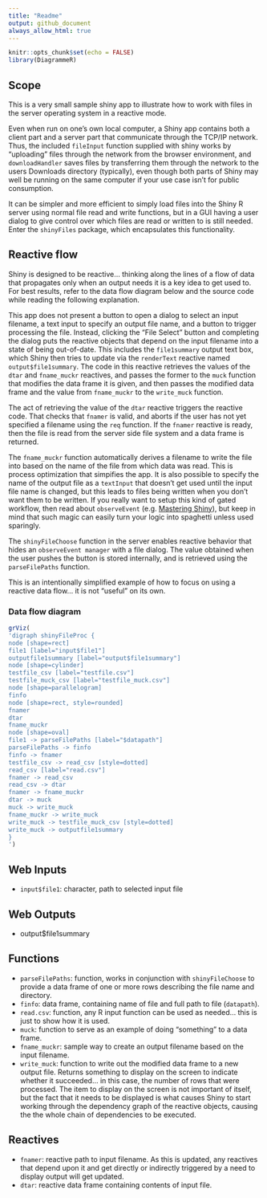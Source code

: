 ```yaml
---
title: "Readme"
output: github_document
always_allow_html: true
---
```


```r
knitr::opts_chunk$set(echo = FALSE)
library(DiagrammeR)
```

## Scope

This is a very small sample shiny app to illustrate how to work with files in
the server operating system in a reactive mode.

Even when run on one's own local computer, a Shiny app contains both a client
part and a server part that communicate through the TCP/IP network. Thus,
the included `fileInput` function supplied with shiny works by "uploading" files
through the network from the browser environment, and `downloadHandler` saves files
by transferring them through the network to the users Downloads directory
(typically), even though both parts of Shiny may well be running on the same computer if your use case isn't for public consumption.

It can be simpler and more efficient to simply load files into the Shiny R server
using normal file read and write functions, but in a GUI having a user dialog to give control over which files are read or written to is still needed. Enter the
`shinyFiles` package, which encapsulates this functionality.

## Reactive flow

Shiny is designed to be reactive... thinking along the lines of a flow of data that propagates only when an output needs it is a key idea to get used to. For best results, refer to the data flow diagram below and the source code while reading the following explanation.

This app does not present a button to open a dialog to select an input filename, a text input to specify an output file name, and a button to trigger processing the file. Instead, clicking the "File Select" button and completing the dialog puts the reactive objects that depend on the input filename into a state of being out-of-date. This includes the `file1summary` output text box, which Shiny then tries to update via the `renderText` reactive named `output$file1summary`. The code in this reactive retrieves the values of the `dtar` and `fname_muckr` reactives, and passes the former to the `muck` function that modifies the data frame it is given, and then passes the modified data frame and the value from `fname_muckr` to the `write_muck` function.

The act of retrieving the value of the `dtar` reactive triggers the reactive code. That checks that `fnamer` is valid, and aborts if the user has not yet specified a filename using the `req` function. If the `fnamer` reactive is ready, then the file is read from the server side file system and a data frame is returned.

The `fname_muckr` function automatically derives a filename to write the file into based on the name of the file from which data was read. This is process optimization that simpifies the app. It is also possible to specify the name of the output file as a `textInput` that doesn't get used until the input file name is changed, but this leads to files being written when you don't want them to be written. If you really want to setup this kind of gated workflow, then read about `observeEvent` (e.g. [Mastering Shiny](https://mastering-shiny.org/reactivity-objects.html#observers-details)), but keep in mind that such magic can easily turn your logic into spaghetti unless used sparingly.

The `shinyFileChoose` function in the server enables reactive behavior that hides an `observeEvent manager` with a file dialog. The value obtained when the user pushes the button is stored internally, and is retrieved using the `parseFilePaths` function.

This is an intentionally simplified example of how to focus on using a reactive data flow... it is not "useful" on its own.

### Data flow diagram

```r
grViz(
'digraph shinyFileProc {
node [shape=rect]
file1 [label="input$file1"]
outputfile1summary [label="output$file1summary"]
node [shape=cylinder]
testfile_csv [label="testfile.csv"]
testfile_muck_csv [label="testfile_muck.csv"]
node [shape=parallelogram]
finfo
node [shape=rect, style=rounded]
fnamer
dtar
fname_muckr
node [shape=oval]
file1 -> parseFilePaths [label="$datapath"]
parseFilePaths -> finfo
finfo -> fnamer
testfile_csv -> read_csv [style=dotted]
read_csv [label="read.csv"]
fnamer -> read_csv
read_csv -> dtar
fnamer -> fname_muckr
dtar -> muck
muck -> write_muck
fname_muckr -> write_muck
write_muck -> testfile_muck_csv [style=dotted]
write_muck -> outputfile1summary
}
')
```

## Web Inputs
- `input$file1`: character, path to selected input file

## Web Outputs
- output$file1summary

## Functions
- `parseFilePaths`: function, works in conjunction with `shinyFileChoose` to
  provide a data frame of one or more rows describing the file name and directory.
- `finfo`: data frame, containing name of file and full path to file (`datapath`).
- `read.csv`: function, any R input function can be used as needed... this is
just to show how it is used.
- `muck`: function to serve as an example of doing "something" to a data frame.
- `fname_muckr`: sample way to create an output filename based on the input
filename.
- `write_muck`: function to write out the modified data frame to a new output
file. Returns something to display on the screen to indicate whether it succeeded...
in this case, the number of rows that were processed. The item to display on
the screen is not important of itself, but the fact that it needs to be displayed
is what causes Shiny to start working through the dependency graph of the reactive
objects, causing the the whole chain of dependencies to be executed.

## Reactives
- `fnamer`: reactive path to input filename. As this is updated, any reactives
that depend upon it and get directly or indirectly triggered by a need to
display output will get updated.
- `dtar`: reactive data frame containing contents of input file.

